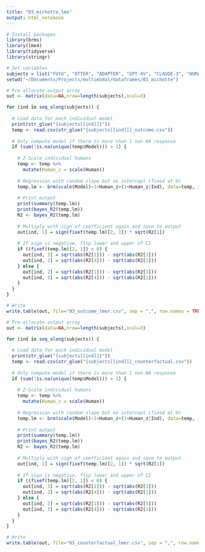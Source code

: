 ```yaml
---
title: "03_michotte_lme"
output: html_notebook
---
```


```r
# Install packages
library(brms)
library(lme4)
library(tidyverse)
library(stringr)

# Set variables
subjects = list("FUYU", "OTTER", "ADAPTER", "GPT-4V", "CLAUDE-3", "HUMAN")
setwd("~/Documents/Projects/multimodal/dataframes/03_michotte")
```

```r
# Pre-allocate output array
out <- matrix(data=NA,nrow=length(subjects),ncol=3)

for (ind in seq_along(subjects)) {
  
  # Load data for each individual model
  print(str_glue("{subjects[[ind]]}"))
  temp <- read.csv(str_glue("{subjects[[ind]]}_outcome.csv"))
  
  # Only compute model if there is more than 1 non NA response
  if (sum(!is.na(unique(temp$Model))) > 1) {
    
    # Z-Scale individual humans
    temp <- temp %>%
      mutate(Human_z = scale(Human)) 
  
    # Regression with random slope but no intercept (fixed at 0)
    temp.lm <- brm(scale(Model)~1+Human_z+(1+Human_z|Ind), data=temp, iter=4000, control = list(adapt_delta = 0.95))
    
    # Print output
    print(summary(temp.lm))
    print(bayes_R2(temp.lm))
    R2 <- bayes_R2(temp.lm)
    
    # Multiply with sign of coefficient again and save to output
    out[ind, 1] = sign(fixef(temp.lm)[2, 1]) * sqrt(R2[1])
    
    # If sign is negative, flip lower and upper of CI
    if ((fixef(temp.lm)[2, 1]) < 0) {
      out[ind, 3] = sqrt(abs(R2[1])) - sqrt(abs(R2[3]))
      out[ind, 2] = sqrt(abs(R2[4])) - sqrt(abs(R2[1]))        
    } else {
      out[ind, 2] = sqrt(abs(R2[1])) - sqrt(abs(R2[3]))
      out[ind, 3] = sqrt(abs(R2[4])) - sqrt(abs(R2[1]))
    }
  }
}

# Write
write.table(out, file="03_outcome_lmer.csv", sep = ",", row.names = TRUE, col.names = TRUE)
```

```r
# Pre-allocate output array
out <- matrix(data=NA,nrow=length(subjects),ncol=3)

for (ind in seq_along(subjects)) {
  
  # Load data for each individual model
  print(str_glue("{subjects[[ind]]}"))
  temp <- read.csv(str_glue("{subjects[[ind]]}_counterfactual.csv"))
  
  # Only compute model if there is more than 1 non NA response
  if (sum(!is.na(unique(temp$Model))) > 1) {
    
    # Z-Scale individual humans
    temp <- temp %>%
      mutate(Human_z = scale(Human)) 
  
    # Regression with random slope but no intercept (fixed at 0)
    temp.lm <- brm(scale(Model)~1+Human_z+(1+Human_z|Ind), data=temp, iter=4000, control = list(adapt_delta = 0.95))
    
    # Print output
    print(summary(temp.lm))
    print(bayes_R2(temp.lm))
    R2 <- bayes_R2(temp.lm)
    
    # Multiply with sign of coefficient again and save to output
    out[ind, 1] = sign(fixef(temp.lm)[2, 1]) * sqrt(R2[1])
    
    # If sign is negative, flip lower and upper of CI
    if ((fixef(temp.lm)[2, 1]) < 0) {
      out[ind, 3] = sqrt(abs(R2[1])) - sqrt(abs(R2[3]))
      out[ind, 2] = sqrt(abs(R2[4])) - sqrt(abs(R2[1]))        
    } else {
      out[ind, 2] = sqrt(abs(R2[1])) - sqrt(abs(R2[3]))
      out[ind, 3] = sqrt(abs(R2[4])) - sqrt(abs(R2[1]))
    }
  }
}

# Write
write.table(out, file="03_counterfactual_lmer.csv", sep = ",", row.names = TRUE, col.names = TRUE)
```

